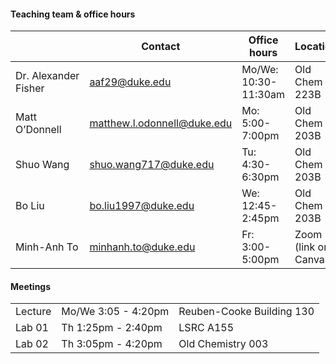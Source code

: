 #### Teaching team & office hours

|                      | Contact                                                     | Office hours         | Location              |
|------------------|------------------|------------------|------------------|
| Dr. Alexander Fisher | [aaf29\@duke.edu](aaf29@duke.edu)                           | Mo/We: 10:30-11:30am | Old Chem 223B         |
| Matt O'Donnell       | [matthew.l.odonnell\@duke.edu](matthew.l.odonnell@duke.edu) | Mo: 5:00-7:00pm      | Old Chem 203B         |
| Shuo Wang            | [shuo.wang717\@duke.edu](shuo.wang717@duke.edu)             | Tu: 4:30-6:30pm      | Old Chem 203B         |
| Bo Liu               | [bo.liu1997\@duke.edu](bo.liu1997@duke.edu)                 | We: 12:45-2:45pm     | Old Chem 203B         |
| Minh-Anh To          | [minhanh.to\@duke.edu](minhanh.to@duke.edu)                 | Fr: 3:00-5:00pm      | Zoom (link on Canvas) |

#### Meetings

|         |                     |                           |
|---------|---------------------|---------------------------|
| Lecture | Mo/We 3:05 - 4:20pm | Reuben-Cooke Building 130 |
| Lab 01  | Th 1:25pm - 2:40pm  | LSRC A155                 |
| Lab 02  | Th 3:05pm - 4:20pm  | Old Chemistry 003         |
